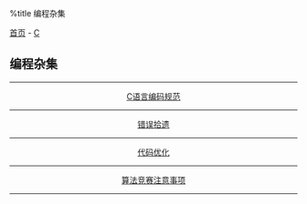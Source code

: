 %title 编程杂集

[[../../../index|首页]] - [[../index|C]]
==编程杂集==
----
<center>
[[standard|C语言编码规范]]
----
[[error|错误拾遗]]
----
[[optimization|代码优化]]
----
[[competition|算法竞赛注意事项]]
</center>
----
